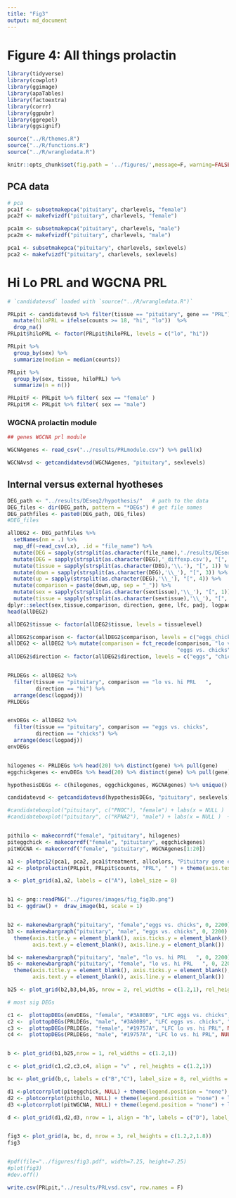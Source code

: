 ```yaml
---
title: "Fig3"
output: md_document
---
```


# Figure 4: All things prolactin

```r
library(tidyverse)
library(cowplot)
library(ggimage)
library(apaTables)
library(factoextra)
library(corrr)
library(ggpubr)
library(ggrepel)
library(ggsignif)

source("../R/themes.R") 
source("../R/functions.R")
source("../R/wrangledata.R")

knitr::opts_chunk$set(fig.path = '../figures/',message=F, warning=FALSE)
```

## PCA data

```r
# pca
pca1f <- subsetmakepca("pituitary", charlevels, "female")	
pca2f <- makefvizdf("pituitary", charlevels, "female")	

pca1m <- subsetmakepca("pituitary", charlevels, "male")	
pca2m <- makefvizdf("pituitary", charlevels, "male")

pca1 <- subsetmakepca("pituitary", charlevels, sexlevels)	
pca2 <- makefvizdf("pituitary", charlevels, sexlevels)	


```

# Hi Lo PRL and WGCNA PRL

```r
# `candidatevsd` loaded with `source("../R/wrangledata.R")`

PRLpit <- candidatevsd %>% filter(tissue == "pituitary", gene == "PRL") %>%
  mutate(hiloPRL = ifelse(counts >= 18, "hi", "lo"))  %>%
  drop_na()
PRLpit$hiloPRL <- factor(PRLpit$hiloPRL, levels = c("lo", "hi"))

PRLpit %>%
  group_by(sex) %>%
  summarize(median = median(counts))

PRLpit %>%
  group_by(sex, tissue, hiloPRL) %>%
  summarize(n = n())

PRLpitF <- PRLpit %>% filter( sex == "female" )
PRLpitM <- PRLpit %>% filter( sex == "male")

```



### WGCNA prolactin module


```r
## genes WGCNA prl module

WGCNAgenes <- read_csv("../results/PRLmodule.csv") %>% pull(x)

WGCNAvsd <- getcandidatevsd(WGCNAgenes, "pituitary", sexlevels) 

```


## Internal versus external hyotheses

```r

DEG_path <- "../results/DEseq2/hypothesis/"   # path to the data
DEG_files <- dir(DEG_path, pattern = "*DEGs") # get file names
DEG_pathfiles <- paste0(DEG_path, DEG_files)
#DEG_files

allDEG2 <- DEG_pathfiles %>%
  setNames(nm = .) %>% 
  map_df(~read_csv(.x), .id = "file_name") %>% 
  mutate(DEG = sapply(strsplit(as.character(file_name),'./results/DEseq2/hypothesis/'), "[", 2))  %>% 
  mutate(DEG = sapply(strsplit(as.character(DEG),'_diffexp.csv'), "[", 1))  %>% 
  mutate(tissue = sapply(strsplit(as.character(DEG),'\\.'), "[", 1)) %>%
  mutate(down = sapply(strsplit(as.character(DEG),'\\_'), "[", 3)) %>%
  mutate(up = sapply(strsplit(as.character(DEG),'\\_'), "[", 4)) %>%
  mutate(comparison = paste(down,up, sep = "_")) %>%
  mutate(sex = sapply(strsplit(as.character(sextissue),'\\_'), "[", 1)) %>%
  mutate(tissue = sapply(strsplit(as.character(sextissue),'\\_'), "[", 2)) %>%
dplyr::select(sex,tissue,comparison, direction, gene, lfc, padj, logpadj) 
head(allDEG2)

allDEG2$tissue <- factor(allDEG2$tissue, levels = tissuelevel)

allDEG2$comparison <- factor(allDEG2$comparison, levels = c("eggs_chicks", "lo_hi"))
allDEG2 <- allDEG2 %>% mutate(comparison = fct_recode(comparison, "lo vs. hi PRL   " = "lo_hi",
                                                      "eggs vs. chicks" = "eggs_chicks"))
allDEG2$direction <- factor(allDEG2$direction, levels = c("eggs", "chicks", "lo", "hi"))


PRLDEGs <- allDEG2 %>%
  filter(tissue == "pituitary", comparison == "lo vs. hi PRL   ",
         direction == "hi") %>%
  arrange(desc(logpadj))
PRLDEGs


envDEGs <- allDEG2 %>%
  filter(tissue == "pituitary", comparison == "eggs vs. chicks",
         direction == "chicks") %>%
  arrange(desc(logpadj))
envDEGs


hilogenes <- PRLDEGs %>% head(20) %>% distinct(gene) %>% pull(gene)
eggchickgenes <- envDEGs %>% head(20) %>% distinct(gene) %>% pull(gene)

hypothesisDEGs <- c(hilogenes, eggchickgenes, WGCNAgenes) %>% unique()

candidatevsd <- getcandidatevsd(hypothesisDEGs, "pituitary", sexlevels) 

#candidateboxplot("pituitary", c("PNOC"), "female") + labs(x = NULL )  + theme( strip.text = element_blank())
#candidateboxplot("pituitary", c("KPNA2"), "male") + labs(x = NULL )  + theme( strip.text = element_blank())


pithilo <- makecorrdf("female", "pituitary", hilogenes)
piteggchick <- makecorrdf("female", "pituitary", eggchickgenes)
pitWGCNA <- makecorrdf("female", "pituitary", WGCNAgenes[1:20])
```






```r

a1 <- plotpc12(pca1, pca2, pca1$treatment, allcolors, "Pituitary gene expression", " ")   
a2 <- plotprolactin(PRLpit, PRLpit$counts, "PRL", " ") + theme(axis.text.x = element_text())  

a <- plot_grid(a1,a2, labels = c("A"), label_size = 8)


b1 <- png::readPNG("../figures/images/fig_fig3b.png")
b1 <- ggdraw() +  draw_image(b1, scale = 1)


b2 <- makenewbargraph("pituitary", "female","eggs vs. chicks", 0, 2200) + labs(subtitle = "female")  + labs(title = " ")  
b3 <- makenewbargraph("pituitary", "male", "eggs vs. chicks", 0, 2200)  + labs(subtitle = "male")  + labs(title = " ") +
  theme(axis.title.y = element_blank(), axis.ticks.y = element_blank(), 
        axis.text.y = element_blank(), axis.line.y = element_blank())

b4 <- makenewbargraph("pituitary", "male", "lo vs. hi PRL   ", 0, 2200) 
b5 <- makenewbargraph("pituitary", "female", "lo vs. hi PRL   ", 0, 2200)   + 
  theme(axis.title.y = element_blank(), axis.ticks.y = element_blank(), 
        axis.text.y = element_blank(), axis.line.y = element_blank())

b25 <- plot_grid(b2,b3,b4,b5, nrow = 2, rel_widths = c(1.2,1), rel_heights = c(1.2,1))

# most sig DEGs

c1 <-  plottopDEGs(envDEGs, "female", "#3A80B9", "LFC eggs vs. chicks", "Top 10 female DEGs") + labs(title = " ")
c2 <-  plottopDEGs(PRLDEGs, "male", "#3A80B9", "LFC eggs vs. chicks", "Top 10 male DEGs") + labs(title = " ")
c3 <-  plottopDEGs(PRLDEGs, "female", "#19757A", "LFC lo vs. hi PRL", NULL)
c4 <-  plottopDEGs(PRLDEGs, "male", "#19757A", "LFC lo vs. hi PRL", NULL)


b <- plot_grid(b1,b25,nrow = 1, rel_widths = c(1.2,1))

c <- plot_grid(c1,c2,c3,c4, align = "v" , rel_heights = c(1.2,1))

bc <- plot_grid(b,c, labels = c("B","C"), label_size = 8, rel_widths = c(1.2,1))

d1 <-plotcorrplot(piteggchick, NULL) + theme(legend.position = "none") + labs(subtitle = "Top 20 eggs vs. chicks DEGs")
d2 <- plotcorrplot(pithilo, NULL) + theme(legend.position = "none") + labs(subtitle = "Top 20 lo vs. PRL DEGs")
d3 <-plotcorrplot(pitWGCNA, NULL) + theme(legend.position = "none") + labs(subtitle = "20 genes from WGCNA module with PRL")

d <- plot_grid(d1,d2,d3, nrow = 1, align = "h", labels = c("D"), label_size = 8)


fig3 <- plot_grid(a, bc, d, nrow = 3, rel_heights = c(1.2,2,1.8))
fig3


#pdf(file="../figures/fig3.pdf", width=7.25, height=7.25)
#plot(fig3)
#dev.off()
```
 
```r
write.csv(PRLpit,"../results/PRLvsd.csv", row.names = F)

```